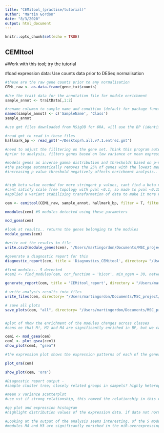 ```yaml
---
title: "CEMitool_(practise/tutorial)"
author: "Martin Gordon"
date: "8/3/2020"
output: html_document
---
```


```r
knitr::opts_chunk$set(echo = TRUE)
```

## CEMItool
#Work with this tool; try the tutorial

#load expression data: Use counts data prior to DESeq normalisation

```r
#these are the raw gene counts prior to any normalisation
CEMi_raw <- as.data.frame(gene_txi$counts)

#Use the trait data for the annotation file for module enrichment
sample_annot <- traitData[,1:2]

#rename columsn to sample name and condition (default for package functions)
names(sample_annot) <- c('SampleName', 'Class')
sample_annot

#use gmt files downloaded from MSigDB for ORA, will use the BP (identifiers must match between the expression and gmt files so will user gmt with entrez identifiers)

#read gmt to read in these files
hallmark_bp <- read_gmt('~/Desktop/h.all.v7.1.entrez.gmt')

#need to adjust the filltering on the gene set. Think this program automatically removes 25% of genes 
#prior to analysis, filters genes based on low variance or mean expression, not DGE as invalidated scale free assumption

#models genes as inverse gamma distribution and thresholds based on p-value
#the package automatically removes the 25% of genes with the lowest mean expression.. can this be changed?
#increasing p value threshold negatively affects enrichemnt analysis.. so it increases the amount of noise in the modules.. will try find modules with biological significance at lowest possible p value


#high beta value needed for more stringent p values, cant find a beta value satisfying scale free topology for more stringent p values
#cant satisfy scale free topology with pval <0.1, so made to pval <0.15
#applied a variant stabilising transformation of data to make it more normally distributed

cem <- cemitool(CEMi_raw, sample_annot, hallmark_bp, filter = T, filter_pval = 0.15, apply_vst = T, cor_function = 'bicor', network_type = 'signed', verbose = T, plot = T) 

nmodules(cem) #5 modules detected using these parameters

mod_gsea(cem)

#look at results.. returns the genes belonging to the modules
module_genes(cem)

#write out the results to file
write.csv2(module_genes(cem), '/Users/martingordon/Documents/MSC_project/data/CEMiTool/gene_modules')

#geenrate a diagnostic report for this 
diagnostic_report(cem, title = 'Diagnostics_CEMitool', directory= "/Users/martingordon/Documents/MSC_project/data/CEMiTool/Diagnostics", force = T)

#find modules.. 5 detected
#cem2 <- find_modules(cem, cor_function = 'bicor', min_ngen = 30, network_type  = 'signed', diss_thresh = 0.75)

generate_report(cem, title = 'CEMitool_report', directory = "/Users/martingordon/Documents/MSC_project/data/CEMiTool/Report", force = T)

# write analysis results into files
write_files(cem, directory= "/Users/martingordon/Documents/MSC_project/data/CEMiTool/Tables")

# save all plots
save_plots(cem, "all", directory= "/Users/martingordon/Documents/MSC_project/data/CEMiTool/Plots")


#plot of nhow the enrichment of the modules changes across classes
#cans ee that M!, M2 and M4 are significantly enriched in BP, but we can see all 3 are negatively enriced in the control relative to the miR-overexpressed

cem1 <- mod_gsea(cem)
cem1 <- plot_gsea(cem1)
show_plot(cem1, "gsea")

#the expression plot shows the expression patterns of each of the genes in the module

plot_ora(cem)

show_plot(cem, 'ora')
```

```r
#Diagnostic report output - 
#sample cluster tree; closely related groups in sampels? highly heterogneous groups could be batch ffects, but all look quite similiar here

#mean x variance scatterplot
#use vst if strong relationship, this remved the relationship in this dataset

#qq plot and expression histogram
#highlight distribution values of the expression data. if data not normally distributed, use spearman?

#Looking at the output of the analysis seems interesting, of the 5 modules
#modules M4 and M3 are significantly enriched in the miR-overexpressing cells, will look for modules overenriched in the miR-binding 

```


